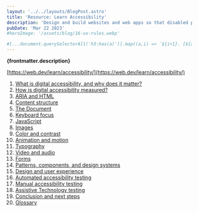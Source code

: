 ```yaml
---
layout: '../../layouts/BlogPost.astro'
title: 'Resource: Learn Accessibility'
description: 'Design and build websites and web apps so that disabled people can interact in a meaningful and equivalent way.'
pubDate: 'Mar 22 2023'
#heroImage: '/assets/blog/16-ux-rules.webp'

#[...document.querySelectorAll('h3:has(a)')].map((a,i) => `${i+1}. [${a.firstChild.innerText}](https://web.dev${a.firstChild.getAttribute('href')})`).join(' ')
---
```


**{frontmatter.description}**

[https://web.dev/learn/accessibility/](https://web.dev/learn/accessibility/)

1. [What is digital accessibility, and why does it matter?](https://web.dev/learn/accessibility/why/)
2. [How is digital accessibility measured?](https://web.dev/learn/accessibility/measure/)
3. [ARIA and HTML](https://web.dev/learn/accessibility/aria-html/)
4. [Content structure](https://web.dev/learn/accessibility/structure/)
5. [The Document](https://web.dev/learn/accessibility/more-html/)
6. [Keyboard focus](https://web.dev/learn/accessibility/focus/)
7. [JavaScript](https://web.dev/learn/accessibility/javascript/)
8. [Images](https://web.dev/learn/accessibility/images/)
9. [Color and contrast](https://web.dev/learn/accessibility/color-contrast/)
10. [Animation and motion](https://web.dev/learn/accessibility/motion/)
11. [Typography](https://web.dev/learn/accessibility/typography/)
12. [Video and audio](https://web.dev/learn/accessibility/video-audio/)
13. [Forms](https://web.dev/learn/accessibility/forms/)
14. [Patterns, components, and design systems](https://web.dev/learn/accessibility/patterns/)
15. [Design and user experience](https://web.dev/learn/accessibility/design-ux/)
16. [Automated accessibility testing](https://web.dev/learn/accessibility/test-automated/)
17. [Manual accessibility testing](https://web.dev/learn/accessibility/test-manual/)
18. [Assistive Technology testing](https://web.dev/learn/accessibility/test-assistive-technology/)
19. [Conclusion and next steps](https://web.dev/learn/accessibility/conclusion/)
20. [Glossary](https://web.dev/learn/accessibility/glossary/)
